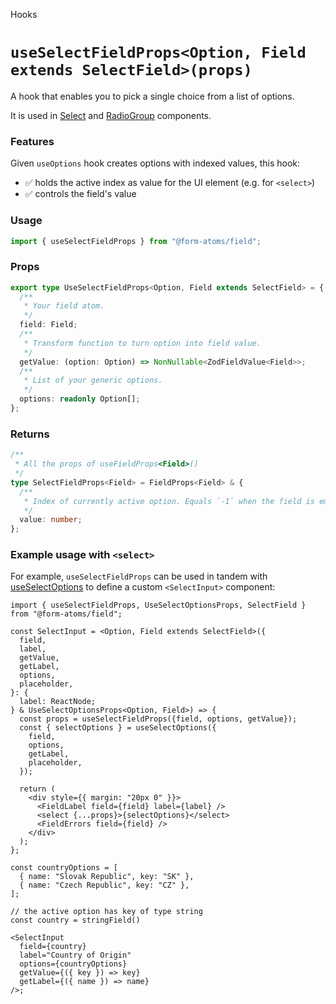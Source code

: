 
<Meta title="hooks/useSelectFieldProps" />

<hgroup>

<p class="category">Hooks</p>

# `useSelectFieldProps<Option, Field extends SelectField>(props)`

A hook that enables you to pick a single choice from a list of options.

</hgroup>

It is used in [Select](?path=/docs/components-select--docs) and [RadioGroup](?path=/docs/components-radiogroup--docs) components.

### Features

Given `useOptions` hook creates options with indexed values, this hook:

- ✅ holds the active index as value for the UI element (e.g. for `<select>`)
- ✅ controls the field's value

### Usage

```ts
import { useSelectFieldProps } from "@form-atoms/field";
```

### Props

```ts
export type UseSelectFieldProps<Option, Field extends SelectField> = {
  /**
   * Your field atom.
   */
  field: Field;
  /**
   * Transform function to turn option into field value.
   */
  getValue: (option: Option) => NonNullable<ZodFieldValue<Field>>;
  /**
   * List of your generic options.
   */
  options: readonly Option[];
};
```

### Returns

```ts
/**
 * All the props of useFieldProps<Field>()
 */
type SelectFieldProps<Field> = FieldProps<Field> & {
  /**
   * Index of currently active option. Equals `-1` when the field is empty.
   */
  value: number;
};
```

### Example usage with `<select>`

For example, `useSelectFieldProps` can be used in tandem with [useSelectOptions](?path=/docs/hooks-useselectoptions--docs)
to define a custom `<SelectInput>` component:

```tsx
import { useSelectFieldProps, UseSelectOptionsProps, SelectField } from "@form-atoms/field";

const SelectInput = <Option, Field extends SelectField>({
  field,
  label,
  getValue,
  getLabel,
  options,
  placeholder,
}: {
  label: ReactNode;
} & UseSelectOptionsProps<Option, Field>) => {
  const props = useSelectFieldProps({field, options, getValue});
  const { selectOptions } = useSelectOptions({
    field,
    options,
    getLabel,
    placeholder,
  });

  return (
    <div style={{ margin: "20px 0" }}>
      <FieldLabel field={field} label={label} />
      <select {...props}>{selectOptions}</select>
      <FieldErrors field={field} />
    </div>
  );
};

const countryOptions = [
  { name: "Slovak Republic", key: "SK" },
  { name: "Czech Republic", key: "CZ" },
];

// the active option has key of type string
const country = stringField()

<SelectInput
  field={country}
  label="Country of Origin"
  options={countryOptions}
  getValue={({ key }) => key}
  getLabel={({ name }) => name}
/>;
```
